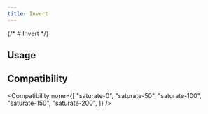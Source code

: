 ```yaml
---
title: Invert
---
```



{/* # Invert */}

## Usage

<Usage />

## Compatibility

<Compatibility
  none={[
    "saturate-0",
    "saturate-50",
    "saturate-100",
    "saturate-150",
    "saturate-200",
  ]}
/>
